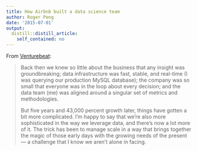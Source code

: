 ```yaml
---
title: How Airbnb built a data science team
author: Roger Peng
date: '2015-07-01'
output:
  distill::distill_article:
    self_contained: no
---
```


From [Venturebeat](http://venturebeat.com/2015/06/30/how-we-scaled-data-science-to-all-sides-of-airbnb-over-5-years-of-hypergrowth/):

> Back then we knew so little about the business that any insight was groundbreaking; data infrastructure was fast, stable, and real-time (I was querying our production MySQL database); the company was so small that everyone was in the loop about every decision; and the data team (me) was aligned around a singular set of metrics and methodologies.
> 
> But five years and 43,000 percent growth later, things have gotten a bit more complicated. I’m happy to say that we’re also more sophisticated in the way we leverage data, and there’s now a lot more of it. The trick has been to manage scale in a way that brings together the magic of those early days with the growing needs of the present — a challenge that I know we aren’t alone in facing.
